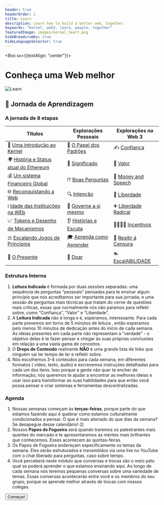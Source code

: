 ```yaml
---
header: true
headerOrder: 1
title: Learn
description: Learn how to build a better web, together.
keywords: "kernel, web3, learn, people, together"
featuredImage: images/kernel_heart.png
hideBreadcrumbs: true
hideLanguageSelector: true
---
```


<Box sx={{textAlign: "center"}}>

# Conheça uma Web melhor

![Learn](/images/kernel_process.png)

</Box>

## 📖 Jornada de Aprendizagem

### A jornada de 8 etapas

| Títulos                                             | Explorações Pessoais                                           | Explorações na Web 3                                                      |
| -------------------------------------------------- | ------------------------------------------------------------- | ----------------------------------------------------------------- |
| 🌠 [Uma introdução ao Kernel](/learn/module-0)       | 🌈 [O Papel dos Padrões](/learn/module-0/play-of-pattern)     | ✍️ [Confiança](/learn/module-0/trust)                                 |
| 🌍 [História e Status atual do Ethereum](/learn/module-1) | 🤯 [Significado](/learn/module-1/meaning)                         | 💯 [Valor](/learn/module-1/value)                                 |
| 💰 [Um sistema Financeiro Global](/learn/module-2)    | ⁉️ [Boas Perguntas](/learn/module-2/better-questions)       | 💸 [Money and Speech](/learn/module-2/money-speech)               |
| 🌐 [Reconquistando a Web](/learn/module-3)            | 🔍 [Intenção](/learn/module-3/intention)                     | 🦄 [Liberdade](/learn/module-3/freedom)                             |
| ℹ️ [Idade das Instituições na WEb](/learn/module-4)    | 👑 [Governe a si mesmo](/learn/module-4/governance)              | ➕ [Liberdade Radical](/learn/module-4/liberal-radical)           |
| 📈 [Tokens e Desenho de Mecanismos](/learn/module-5)  | 👂 [Histórias e Escuta](/learn/module-5/listening-stories) | 👨‍👩‍👧‍👦 [Incentivos](/learn/module-5/incentives)                       |
| ⚖️ [Escalando Jogos de Princípios](/learn/module-6)     | 🎓 [Aprenda como Aprender](/learn/module-6/learn)                | 👮 [Resitir á Censura](/learn/module-6/censorship-resistance) |
| 🎁 [O Presente](/learn/module-7)                     | 💝 [Doar](/learn/module-7/giving)                           | 🏊 [EscalABILIDADE](/learn/module-7/scale-ability)                 |

### Estrutura Interna

1. **Leitura Indicada**  é formada por duas sessões separadas: uma sequência de perguntas “pessoais” pensadas para te ensinar algum princípio que nós acreditamos ser importante para sua jornada; e uma sessão de perguntas mais técnicas que tratam do cerne de questões mais críticas, essas que normalmente nós não paramos para refletir sobre, como “Confiança”, “Valor” e “Liberdade”. 
2. A **Leitura Indicada** não é longa e é, esperamos, interessante. Para cada parte prevemos em torno de 5 minutos de leitura , então esperamos pelo menos 10 minutos de dedicação antes do início de cada semana. As ideias presentes em cada parte não representam a “verdade” - o objetivo delas é te fazer pensar e chegar às suas próprias conclusões em relação a uma vasta gama de conceitos.
3. O **Drops de Conteúdo** realmente **NÃO** é uma grande lista de links que ninguém vai ter tempo de ler e refletir sobre. 
4. Nós escolhemos 3-4 conteúdos  para cada semana, em diferentes formatos ( vídeo, texto, áudio) e escrevemos instruções detalhadas para cada um dos itens. Isso porque a gente não quer te encher de informação; nós queremos te ajudar a encontrar as melhores ideias e usar isso para transformar as suas habilidades para que então você possa pensar e criar sistemas e ferramentas descentralizadas. 

### Agenda

1. Nossas semanas começam às **terças-feiras**, porque parte do que estamos fazendo aqui é quebrar como estamos culturalmente condicionados a pensar. O que é mais alienado do que dias da semana? Se desapegue desse calendário! 😉
2. Nossos **Papos de Fogueira** será quando traremos os palestrantes mais quentes do mercado e te apresentaremos as mentes mais brilhantes que conhecemos. Esses acontecem às quintas-feiras.
3. Os Papos de Fogueira endereçam especificamente os temas da semana. Eles serão estruturados e transmitidos via uma live no YouTube com o chat liberado para perguntas, caso sobre tempo. 
4. Você perceberá neste módulo que conversas e trocas são o meio pelo qual se poderá aprender o que  estamos ensinando aqui. Ao longo de cada semana nós teremos pequenas conversas sobre uma variedade de temas. Essas conversas acontecerão entre você e os membros do seu grupo, porque se aprende melhor através de trocas com nossos colegas.

<Aligner center>
    <Button to='/learn/module-0/'>Começar!</Button>
</Aligner>
